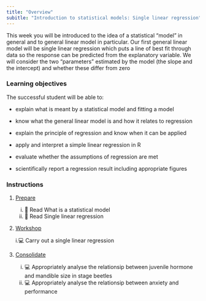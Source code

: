 ```yaml
---
title: "Overview"
subitle: "Introduction to statistical models: Single linear regression"
---
```


This week you will be introduced to the idea of a statistical "model" in general and to general linear model in particular. Our first general linear model will be single linear regression which puts a line of best fit through data so the response can be predicted from the explanatory variable. We will consider the two "parameters" estimated by the model (the slope and the intercept) and whether these differ from zero

### Learning objectives

The successful student will be able to:

-   explain what is meant by a statistical model and fitting a model

-   know what the general linear model is and how it relates to regression

-   explain the principle of regression and know when it can be applied

-   apply and interpret a simple linear regression in R

-   evaluate whether the assumptions of regression are met

-   scientifically report a regression result including appropriate figures 

### Instructions

1.  [Prepare](study_before_workshop.qmd)

    i.  📖 Read What is a statistical model
    ii. 📖 Read Single linear regression

2.  [Workshop](workshop.qmd)
    
    i.💻 Carry out a single linear regression

3.  [Consolidate](study_after_workshop.qmd)

    i. 💻 Appropriately analyse the relationsip between juvenile hormone and mandible size in stage beetles
    ii. 💻 Appropriately analyse the relationsip between anxiety and performance

